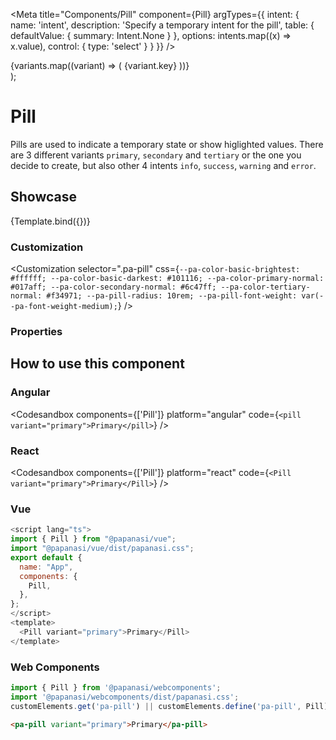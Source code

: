 
<Meta
  title="Components/Pill"
  component={Pill}
  argTypes={{
    intent: {
      name: 'intent',
      description: 'Specify a temporary intent for the pill',
      table: {
        defaultValue: { summary: Intent.None }
      },
      options: intents.map((x) => x.value),
      control: { type: 'select' }
    }
  }}
/>

  <div>
    {variants.map((variant) => (
      <Pill key={variant.key} {...args} variant={variant.value}>
        {variant.key}
      </Pill>
    ))}
  </div>
);

# Pill

Pills are used to indicate a temporary state or show higlighted values.
There are 3 different variants `primary`, `secondary` and `tertiary` or the one you decide to create, but also other 4 intents `info`, `success`, `warning` and `error`.

## Showcase

<Canvas>
  <Story name="Default" args={{ intent: '' }}>
    {Template.bind({})}
  </Story>
</Canvas>

### Customization

<Customization
  selector=".pa-pill"
  css={`
    --pa-color-basic-brightest: #ffffff;
    --pa-color-basic-darkest: #101116;
    --pa-color-primary-normal: #017aff;
    --pa-color-secondary-normal: #6c47ff;
    --pa-color-tertiary-normal: #f34971;
    --pa-pill-radius: 10rem;
    --pa-pill-font-weight: var(--pa-font-weight-medium);
  `}
/>

### Properties

<ArgsTable story="Default" of={Pill} />

## How to use this component

### Angular

<Codesandbox
  components={['Pill']}
  platform="angular"
  code={`
    <pill variant="primary">Primary</pill>
  `}
/>

### React

<Codesandbox
  components={['Pill']}
  platform="react"
  code={`
    <Pill variant="primary">Primary</Pill>
  `}
/>

### Vue

```js
<script lang="ts">
import { Pill } from "@papanasi/vue";
import "@papanasi/vue/dist/papanasi.css";
export default {
  name: "App",
  components: {
    Pill,
  },
};
</script>
<template>
  <Pill variant="primary">Primary</Pill>
</template>
```

### Web Components

```js
import { Pill } from '@papanasi/webcomponents';
import '@papanasi/webcomponents/dist/papanasi.css';
customElements.get('pa-pill') || customElements.define('pa-pill', Pill);
```

```html
<pa-pill variant="primary">Primary</pa-pill>
```
